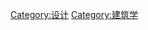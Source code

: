 {{Catnav|頁面分類|人类社会|生活|文化|艺术}}
{{Catnav|頁面分類|人类社会|文化|艺术}}
{{Catnav|頁面分類|人文學科|艺术}}
{{Catnav|頁面分類|人类社会|科技|工程技术}}
{{Catnav|頁面分類|人文學科|艺术|建筑}}

{{catmain|室內設計}}
{{Commonscat|Interior design}}

[[Category:设计|Category:设计]]
[[Category:建筑学|Category:建筑学]]
